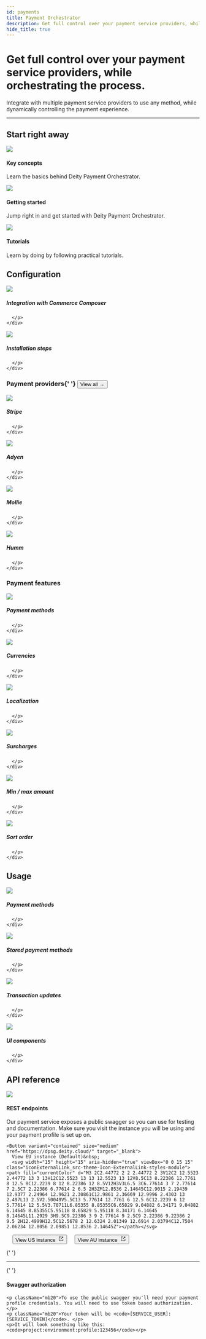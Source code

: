 ```yaml
---
id: payments
title: Payment Orchestrator
description: Get full control over your payment service providers, while orchestrating the process.
hide_title: true
---
```



<h1 className="headline mb20">
  Get full control over your payment service providers, while orchestrating the process.
</h1>
<p className="desc">
  Integrate with multiple payment service providers to use any method, while dynamically controlling the payment
  experience.
</p>


<SignupContent />

---

## Start right away

<div className="flex mb100 brighten">
  <Card to="/payments/key-concepts">
    <img src="/img/icons/info.svg" />
    <h4>Key concepts</h4>
    <p>Learn the basics behind Deity Payment Orchestrator.</p>
  </Card>
  <Card to="/payments/getting-started/overview">
    <img src="/img/icons/lightning.svg" />
    <h4>Getting started</h4>
    <p>Jump right in and get started with Deity Payment Orchestrator.</p>
  </Card>
  <Card to="/platform/support/tutorials">
    <img src="/img/icons/lightbulb.svg" />
    <h4>Tutorials</h4>
    <p>Learn by doing by following practical tutorials.</p>
  </Card>
</div>

## Configuration

<div className="flex brighten mb80">
  <Card variant="horizontal" to="/payments/configuration/integration-options">
    <img src="/img/icons/composerdpsg.svg" />
    <div>
      <h5>Integration with Commerce Composer</h5>
      <p>

      </p>
    </div>

  </Card>
  <Card variant="horizontal" to="/payments/configuration/installation">
    <img src="/img/icons/plugdpsg.svg" />
    <div>
      <h5>Installation steps</h5>
      <p>

      </p>
    </div>

  </Card>
</div>

<h3 className="mt0 view-all">
  Payment providers{' '}
  <Button variant="outline" size="medium" href="/docs/payments/providers">
    View all →
  </Button>
</h3>

<div className="flex ">
  <Card variant="horizontal" to="/payments/providers/stripe">
   	<img src="/img/icons/stripe.svg" className="round-icon" />
	<div>
      <h5>Stripe</h5>
      <p>

      </p>
    </div>

  </Card>
  <Card variant="horizontal" to="/payments/providers/adyen">
    <img src="/img/icons/adyen.svg" className="round-icon" />
    <div>
      <h5>Adyen</h5>
      <p>

      </p>
    </div>

  </Card>
</div>
<div className="flex  mb60">
  <Card variant="horizontal" to="/payments/providers/mollie">
    <img src="/img/icons/mollie.svg" className="round-icon" />
    <div>
      <h5>Mollie</h5>
      <p>

      </p>
    </div>

  </Card>
  <Card variant="horizontal" to="/payments/providers/humm">
    <img src="/img/icons/humm.svg" className="round-icon" />
    <div>
      <h5>Humm</h5>
      <p>

      </p>
    </div>

  </Card>
</div>

<h3 className="mt0 view-all">Payment features</h3>

<div className="flex brighten">
  <Card variant="horizontal" to="/payments/methods/overview">
    <img src="/img/icons/creditcard.svg" />
    <div>
      <h5>Payment methods</h5>
      <p>

      </p>
    </div>

  </Card>
  <Card variant="horizontal" to="/payments/methods/features/currencies">
    <img src="/img/icons/dollar.svg" />
    <div>
      <h5>Currencies</h5>
      <p>

      </p>
    </div>

  </Card>
</div>
<div className="flex brighten">
  <Card variant="horizontal" to="/payments/methods/features/locations">
    <img src="/img/icons/globe.svg" />
    <div>
      <h5>Localization</h5>
      <p>

      </p>
    </div>

  </Card>
  <Card variant="horizontal" to="/payments/methods/features/surcharges">
    <img src="/img/icons/surcharges.svg" />
    <div>
      <h5>Surcharges</h5>
      <p>

      </p>
    </div>

  </Card>
</div>
<div className="flex brighten mb80">
  <Card variant="horizontal" to="/payments/methods/features/min-max-amounts">
    <img src="/img/icons/sliders.svg" />
    <div>
      <h5>Min / max amount</h5>
      <p>

      </p>
    </div>

  </Card>
  <Card variant="horizontal" to="/payments/methods/features/sort">
    <img src="/img/icons/sort.svg" />
    <div>
      <h5>Sort order</h5>
      <p>

      </p>
    </div>

  </Card>
</div>

## Usage

<div className="flex brighten">
  <Card variant="horizontal" to="/payments/usage/payment-list">
    <img src="/img/icons/creditcard.svg" />
    <div>
      <h5>Payment methods</h5>
      <p>

      </p>
    </div>

  </Card>
  <Card variant="horizontal" to="/payments/usage/stored-payment-list">
    <img src="/img/icons/storedpayment.svg" />
    <div>
      <h5>Stored payment methods</h5>
      <p>

      </p>
    </div>

  </Card>
</div>
<div className="flex brighten mb80">
  <Card variant="horizontal" to="/payments/usage/payment-update">
    <img src="/img/icons/transactionupdate.svg" />
    <div>
      <h5>Transaction updates</h5>
      <p>

      </p>
    </div>

  </Card>
  <Card variant="horizontal" to="/payments/usage/ui-components">
    <img src="/img/icons/uicomponent.svg" />
    <div>
      <h5>UI components</h5>
      <p>

      </p>
    </div>

  </Card>
</div>

## API reference

<div className="flex mb100">
  <Card >
    <img src="/img/icons/swagger.svg"/>
    <h4>REST endpoints</h4>
    <p className="mb20">Our payment service exposes a public swagger so you can use for testing and documentation. Make sure you visit the instance you will be using and your payment profile is set up on.</p>

    <Button variant="contained" size="medium" href="https://dpsg.deity.cloud/" target="_blank">
      View EU instance (Default)&nbsp;
      <svg width="15" height="15" aria-hidden="true" viewBox="0 0 15 15" class="iconExternalLink_src-theme-Icon-ExternalLink-styles-module"><path fill="currentColor" d="M3 2C2.44772 2 2 2.44772 2 3V12C2 12.5523 2.44772 13 3 13H12C12.5523 13 13 12.5523 13 12V8.5C13 8.22386 12.7761 8 12.5 8C12.2239 8 12 8.22386 12 8.5V12H3V3L6.5 3C6.77614 3 7 2.77614 7 2.5C7 2.22386 6.77614 2 6.5 2H3ZM12.8536 2.14645C12.9015 2.19439 12.9377 2.24964 12.9621 2.30861C12.9861 2.36669 12.9996 2.4303 13 2.497L13 2.5V2.50049V5.5C13 5.77614 12.7761 6 12.5 6C12.2239 6 12 5.77614 12 5.5V3.70711L6.85355 8.85355C6.65829 9.04882 6.34171 9.04882 6.14645 8.85355C5.95118 8.65829 5.95118 8.34171 6.14645 8.14645L11.2929 3H9.5C9.22386 3 9 2.77614 9 2.5C9 2.22386 9.22386 2 9.5 2H12.4999H12.5C12.5678 2 12.6324 2.01349 12.6914 2.03794C12.7504 2.06234 12.8056 2.09851 12.8536 2.14645Z"></path></svg>

   </Button>
   &nbsp; &nbsp;
 	<Button variant="outlined" size="medium" href="https://dpsg.us.deity.cloud/" target="_blank">
      View US instance&nbsp;
      <svg width="15" height="15" aria-hidden="true" viewBox="0 0 15 15" class="iconExternalLink_src-theme-Icon-ExternalLink-styles-module"><path fill="currentColor" d="M3 2C2.44772 2 2 2.44772 2 3V12C2 12.5523 2.44772 13 3 13H12C12.5523 13 13 12.5523 13 12V8.5C13 8.22386 12.7761 8 12.5 8C12.2239 8 12 8.22386 12 8.5V12H3V3L6.5 3C6.77614 3 7 2.77614 7 2.5C7 2.22386 6.77614 2 6.5 2H3ZM12.8536 2.14645C12.9015 2.19439 12.9377 2.24964 12.9621 2.30861C12.9861 2.36669 12.9996 2.4303 13 2.497L13 2.5V2.50049V5.5C13 5.77614 12.7761 6 12.5 6C12.2239 6 12 5.77614 12 5.5V3.70711L6.85355 8.85355C6.65829 9.04882 6.34171 9.04882 6.14645 8.85355C5.95118 8.65829 5.95118 8.34171 6.14645 8.14645L11.2929 3H9.5C9.22386 3 9 2.77614 9 2.5C9 2.22386 9.22386 2 9.5 2H12.4999H12.5C12.5678 2 12.6324 2.01349 12.6914 2.03794C12.7504 2.06234 12.8056 2.09851 12.8536 2.14645Z"></path></svg>
   </Button>
 	&nbsp; &nbsp;
   <Button variant="outlined" size="medium" href="https://dpsg.au.deity.cloud/" target="_blank">
      View AU instance&nbsp;
      <svg width="15" height="15" aria-hidden="true" viewBox="0 0 15 15" class="iconExternalLink_src-theme-Icon-ExternalLink-styles-module"><path fill="currentColor" d="M3 2C2.44772 2 2 2.44772 2 3V12C2 12.5523 2.44772 13 3 13H12C12.5523 13 13 12.5523 13 12V8.5C13 8.22386 12.7761 8 12.5 8C12.2239 8 12 8.22386 12 8.5V12H3V3L6.5 3C6.77614 3 7 2.77614 7 2.5C7 2.22386 6.77614 2 6.5 2H3ZM12.8536 2.14645C12.9015 2.19439 12.9377 2.24964 12.9621 2.30861C12.9861 2.36669 12.9996 2.4303 13 2.497L13 2.5V2.50049V5.5C13 5.77614 12.7761 6 12.5 6C12.2239 6 12 5.77614 12 5.5V3.70711L6.85355 8.85355C6.65829 9.04882 6.34171 9.04882 6.14645 8.85355C5.95118 8.65829 5.95118 8.34171 6.14645 8.14645L11.2929 3H9.5C9.22386 3 9 2.77614 9 2.5C9 2.22386 9.22386 2 9.5 2H12.4999H12.5C12.5678 2 12.6324 2.01349 12.6914 2.03794C12.7504 2.06234 12.8056 2.09851 12.8536 2.14645Z"></path></svg>
   </Button>

{' '}

<hr />

{' '}

<h4>Swagger authorization</h4>

    <p className="mb20">To use the public swagger you'll need your payment profile credentials. You will need to use token based authorization.</p>
    <p className="mb20">Your token will be <code>[SERVICE_USER]:[SERVICE_TOKEN]</code>. </p>
    <p>It will look something like this: <code>project:environment:profile:123456</code></p>

  </Card>

</div>
